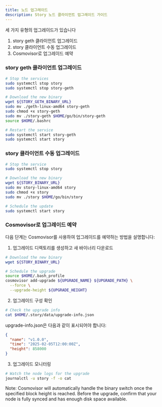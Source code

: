 ```yaml
---
title: 노드 업그레이드
description: Story 노드 클라이언트 업그레이드 가이드
---
```


세 가지 유형의 업그레이드가 있습니다

1. story geth 클라이언트 업그레이드
2. story 클라이언트 수동 업그레이드
3. Cosmovisor로 업그레이드 예약

### story geth 클라이언트 업그레이드

```bash
# Stop the services
sudo systemctl stop story
sudo systemctl stop story-geth

# Download the new binary
wget ${STORY_GETH_BINARY_URL}
sudo mv ./geth-linux-amd64 story-geth
sudo chmod +x story-geth
sudo mv ./story-geth $HOME/go/bin/story-geth
source $HOME/.bashrc

# Restart the service
sudo systemctl start story-geth
sudo systemctl start story
```

### story 클라이언트 수동 업그레이드

```bash
# Stop the service
sudo systemctl stop story

# Download the new binary
wget ${STORY_BINARY_URL}
sudo mv story-linux-amd64 story
sudo chmod +x story
sudo mv ./story $HOME/go/bin/story

# Schedule the update
sudo systemctl start story
```

### Cosmovisor로 업그레이드 예약

다음 단계는 Cosmovisor를 사용하여 업그레이드를 예약하는 방법을 설명합니다:

1. 업그레이드 디렉토리를 생성하고 새 바이너리 다운로드

```bash
# Download the new binary
wget ${STORY_BINARY_URL}

# Schedule the upgrade
source $HOME/.bash_profile
cosmovisor add-upgrade ${UPGRADE_NAME} ${UPGRADE_PATH} \
  --force \
  --upgrade-height ${UPGRADE_HEIGHT}
```

2. 업그레이드 구성 확인

```bash
# Check the upgrade info
cat $HOME/.story/data/upgrade-info.json
```

upgrade-info.json은 다음과 같이 표시되어야 합니다:

```json
{
  "name": "v1.0.0",
  "time": "2025-02-05T12:00:00Z",
  "height": 858000
}
```

3. 업그레이드 모니터링

```bash
# Watch the node logs for the upgrade
journalctl -u story -f -o cat
```

Note: Cosmovisor will automatically handle the binary switch once the specified block height is reached. Before the upgrade, confirm that your node is fully synced and has enough disk space available.
